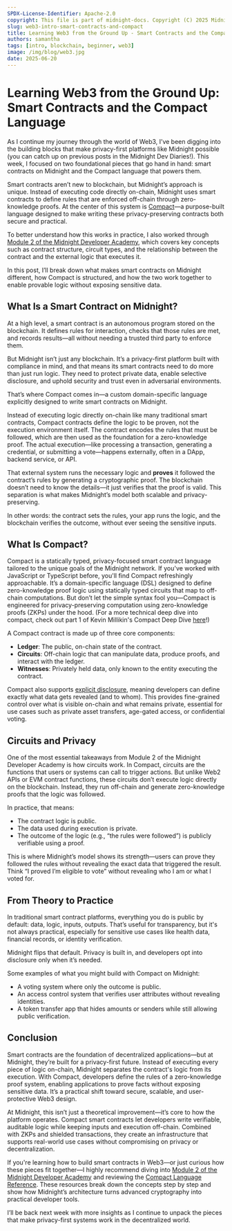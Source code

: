 ```yaml
---
SPDX-License-Identifier: Apache-2.0
copyright: This file is part of midnight-docs. Copyright (C) 2025 Midnight Foundation. Licensed under the Apache License, Version 2.0 (the "License"); You may not use this file except in compliance with the License. You may obtain a copy of the License at http://www.apache.org/licenses/LICENSE-2.0 Unless required by applicable law or agreed to in writing, software distributed under the License is distributed on an "AS IS" BASIS, WITHOUT WARRANTIES OR CONDITIONS OF ANY KIND, either express or implied. See the License for the specific language governing permissions and limitations under the License.
slug: web3-intro-smart-contracts-and-compact
title: Learning Web3 from the Ground Up - Smart Contracts and the Compact Language
authors: samantha
tags: [intro, blockchain, beginner, web3]
image: /img/blog/web3.jpg
date: 2025-06-20
---
```

# Learning Web3 from the Ground Up: Smart Contracts and the Compact Language

As I continue my journey through the world of Web3, I’ve been digging into the building blocks that make privacy-first platforms like Midnight possible (you can catch up on previous posts in the Midnight Dev Diaries!). This week, I focused on two foundational pieces that go hand in hand: smart contracts on Midnight and the Compact language that powers them.

Smart contracts aren’t new to blockchain, but Midnight’s approach is unique. Instead of executing code directly on-chain, Midnight uses smart contracts to define rules that are enforced off-chain through zero-knowledge proofs. At the center of this system is [Compact](https://docs.midnight.network/develop/reference/compact/lang-ref)—a purpose-built language designed to make writing these privacy-preserving contracts both secure and practical.

To better understand how this works in practice, I also worked through [Module 2 of the Midnight Developer Academy](https://docs.midnight.network/academy/module-2), which covers key concepts such as contract structure, circuit types, and the relationship between the contract and the external logic that executes it.

In this post, I’ll break down what makes smart contracts on Midnight different, how Compact is structured, and how the two work together to enable provable logic without exposing sensitive data.

## What Is a Smart Contract on Midnight?

At a high level, a smart contract is an autonomous program stored on the blockchain. It defines rules for interaction, checks that those rules are met, and records results—all without needing a trusted third party to enforce them.

But Midnight isn’t just any blockchain. It’s a privacy-first platform built with compliance in mind, and that means its smart contracts need to do more than just run logic. They need to protect private data, enable selective disclosure, and uphold security and trust even in adversarial environments.

That’s where Compact comes in—a custom domain-specific language explicitly designed to write smart contracts on Midnight.

Instead of executing logic directly on-chain like many traditional smart contracts, Compact contracts define the logic to be proven, not the execution environment itself. The contract encodes the rules that must be followed, which are then used as the foundation for a zero-knowledge proof. The actual execution—like processing a transaction, generating a credential, or submitting a vote—happens externally, often in a DApp, backend service, or API.

That external system runs the necessary logic and **proves** it followed the contract’s rules by generating a cryptographic proof. The blockchain doesn’t need to know the details—it just verifies that the proof is valid. This separation is what makes Midnight’s model both scalable and privacy-preserving.

In other words: the contract sets the rules, your app runs the logic, and the blockchain verifies the outcome, without ever seeing the sensitive inputs.

## What Is Compact?

Compact is a statically typed, privacy-focused smart contract language tailored to the unique goals of the Midnight network. If you've worked with JavaScript or TypeScript before, you'll find Compact refreshingly approachable. It’s a domain-specific language (DSL) designed to define zero-knowledge proof logic using statically typed circuits that map to off-chain computations. But don’t let the simple syntax fool you—Compact is engineered for privacy-preserving computation using zero-knowledge proofs (ZKPs) under the hood. (For a more technical deep dive into compact, check out part 1 of Kevin Millikin's Compact Deep Dive [here](https://docs.midnight.network/blog/compact)\!)

A Compact contract is made up of three core components:

- **Ledger**: The public, on-chain state of the contract.  
- **Circuits**: Off-chain logic that can manipulate data, produce proofs, and interact with the ledger.  
- **Witnesses**: Privately held data, only known to the entity executing the contract.

Compact also supports [explicit disclosure](https://docs.midnight.network/develop/reference/compact/explicit_disclosure#conclusion), meaning developers can define exactly what data gets revealed (and to whom). This provides fine-grained control over what is visible on-chain and what remains private, essential for use cases such as private asset transfers, age-gated access, or confidential voting.

## Circuits and Privacy

One of the most essential takeaways from Module 2 of the Midnight Developer Academy is how circuits work. In Compact, circuits are the functions that users or systems can call to trigger actions. But unlike Web2 APIs or EVM contract functions, these circuits don’t execute logic directly on the blockchain. Instead, they run off-chain and generate zero-knowledge proofs that the logic was followed.

In practice, that means:

- The contract logic is public.  
- The data used during execution is private.  
- The outcome of the logic (e.g., “the rules were followed”) is publicly verifiable using a proof.

This is where Midnight’s model shows its strength—users can prove they followed the rules without revealing the exact data that triggered the result. Think “I proved I’m eligible to vote” without revealing who I am or what I voted for.

## From Theory to Practice

In traditional smart contract platforms, everything you do is public by default: data, logic, inputs, outputs. That’s useful for transparency, but it's not always practical, especially for sensitive use cases like health data, financial records, or identity verification.

Midnight flips that default. Privacy is built in, and developers opt into disclosure only when it’s needed.

Some examples of what you might build with Compact on Midnight:

- A voting system where only the outcome is public.  
- An access control system that verifies user attributes without revealing identities.  
- A token transfer app that hides amounts or senders while still allowing public verification.

## Conclusion

Smart contracts are the foundation of decentralized applications—but at Midnight, they’re built for a privacy-first future. Instead of executing every piece of logic on-chain, Midnight separates the contract's logic from its execution. With Compact, developers define the rules of a zero-knowledge proof system, enabling applications to prove facts without exposing sensitive data. It’s a practical shift toward secure, scalable, and user-protective Web3 design.

At Midnight, this isn’t just a theoretical improvement—it’s core to how the platform operates. Compact smart contracts let developers write verifiable, auditable logic while keeping inputs and execution off-chain. Combined with ZKPs and shielded transactions, they create an infrastructure that supports real-world use cases without compromising on privacy or decentralization.

If you're learning how to build smart contracts in Web3—or just curious how these pieces fit together—I highly recommend diving into [Module 2 of the Midnight Developer Academy](https://docs.midnight.network/academy/module-2) and reviewing the [Compact Language Reference](https://docs.midnight.network/develop/reference/compact/lang-ref). These resources break down the concepts step by step and show how Midnight’s architecture turns advanced cryptography into practical developer tools.

I’ll be back next week with more insights as I continue to unpack the pieces that make privacy-first systems work in the decentralized world.  
